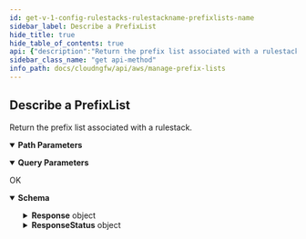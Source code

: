 ```yaml
---
id: get-v-1-config-rulestacks-rulestackname-prefixlists-name
sidebar_label: Describe a PrefixList
hide_title: true
hide_table_of_contents: true
api: {"description":"Return the prefix list associated with a rulestack.  \n","operationId":"get-v1-config-rulestacks-rulestackname-prefixlists-name","parameters":[{"description":"The name of the rulestack.\n","in":"path","name":"rulestackname","required":true,"schema":{"type":"string"}},{"description":"The name of the prefix list.\n","in":"path","name":"name","required":true,"schema":{"type":"string"}},{"description":"","in":"query","name":"nexttoken","required":false,"schema":{"maxLength":2048,"minLength":1,"pattern":"^[-0-9A-Za-z:\\/+=]+$","title":"Nexttoken","type":"string"}},{"description":"","in":"query","name":"running","required":false,"schema":{"default":false,"title":"Running","type":"boolean"}},{"description":"","in":"query","name":"candidate","required":false,"schema":{"default":true,"title":"Candidate","type":"boolean"}},{"description":"","in":"query","name":"maxresults","required":false,"schema":{"default":100,"title":"Maxresults","type":"integer"}}],"responses":{"200":{"content":{"application/json":{"schema":{"additionalProperties":false,"properties":{"Response":{"description":"The API call response.\n","additionalProperties":false,"properties":{"Name":{"description":"Name of the prefix list entry.    \n","title":"Name","type":"string"},"NextToken":{"description":"If the number of prefix lists available for retrieval exceeds the maximum you requested, NGFW returns a NextToken value in response. To retrieve the next batch of prefix lists, use this token in your next request.\n","maxLength":2048,"minLength":1,"pattern":"^[-0-9A-Za-z:\\/+=]+$","title":"Nexttoken","type":"string"},"PrefixListCandidate":{"description":"The prefix list candidate.\n","additionalProperties":false,"properties":{"AuditComment":{"description":"Audit remarks.    \n","title":"Auditcomment","type":"string"},"Description":{"description":"The prefix list description.\n","title":"Description","type":"string"},"PrefixList":{"description":"The prefix list.\n","items":{"type":"string"},"title":"Prefixlist","type":"array"},"UpdateToken":{"default":"1","description":"Refresh token.\n","title":"Updatetoken","type":"string"}},"required":["PrefixList"],"title":"PrefixListDetails","type":"object"},"PrefixListRunning":{"description":"The prefix lists on run state.\n","additionalProperties":false,"properties":{"AuditComment":{"description":"Audit remarks.    \n","title":"Auditcomment","type":"string"},"Description":{"description":"The prefix list description.\n","title":"Description","type":"string"},"PrefixList":{"description":"The prefix list.\n","items":{"type":"string"},"title":"Prefixlist","type":"array"},"UpdateToken":{"default":"1","description":"Refresh token.\n","title":"Updatetoken","type":"string"}},"required":["PrefixList"],"title":"PrefixListDetails","type":"object"},"RuleStackName":{"description":"Name of the rulestack. \n","title":"Rulestackname","type":"string"}},"title":"ResponseData","type":"object"},"ResponseStatus":{"description":"The API call response status.\n","additionalProperties":false,"properties":{"ErrorCode":{"default":0,"description":"Default value of a successful response is 0. Any other number indicates an error code.  \n\n400—HTTP bad request\n* InvalidRequestException—Operation failed due to invalid request. For example, unsupported parameter name or value in the request.\n* LimitExceededException—Operation failed due to violation in limit settings.\n* ThrottlingException—Operation failed due to throttling limitations.\n* AccessDeniedException—You do not have sufficient access to perform this action.\n\n500—Bad request \n* InternalServerError—Your request is valid but Cloud NGFW could not perform the operation due to a system issue.\n* InsufficientCapacityException—AWS currently does not have enough capacity to fulfill your request.\n","title":"Errorcode","type":"integer"},"Reason":{"description":"The error description.\n","title":"Reason","type":"string"}},"title":"Result","type":"object"}},"title":"DescribePrefixListResponse","type":"object"}}},"description":"OK"}},"tags":["ManagePrefixLists"],"method":"get","path":"/v1/config/rulestacks/{rulestackname}/prefixlists/{name}","servers":[{"url":"https://api.us-east-1.aws.cloudngfw.paloaltonetworks.com"}],"info":{"contact":{},"description":"A prefix list allows you to group specific IP addresses that require the same policy enforcement. A prefix list can contain one or more IP addresses or IP netmask in CIDR notation.\n","title":"Manage Prefix Lists","version":"1.0.0"},"postman":{"name":"Describe a PrefixList","description":{"content":"Return the prefix list associated with a rulestack.  \n","type":"text/plain"},"url":{"path":["v1","config","rulestacks",":rulestackname","prefixlists",":name"],"host":["{{baseUrl}}"],"query":[{"disabled":false,"key":"nexttoken","value":""},{"disabled":false,"key":"running","value":""},{"disabled":false,"key":"candidate","value":""},{"disabled":false,"key":"maxresults","value":""}],"variable":[{"disabled":false,"description":{"content":"(Required) The name of the rulestack.\n","type":"text/plain"},"type":"any","value":"","key":"rulestackname"},{"disabled":false,"description":{"content":"(Required) The name of the prefix list.\n","type":"text/plain"},"type":"any","value":"","key":"name"}]},"header":[{"key":"Accept","value":"application/json"}],"method":"GET"}}
sidebar_class_name: "get api-method"
info_path: docs/cloudngfw/api/aws/manage-prefix-lists
---
```



## Describe a PrefixList



Return the prefix list associated with a rulestack.  


<details style={{"marginBottom":"1rem"}} data-collapsed={false} open={true}><summary style={{}}><strong>Path Parameters</strong></summary><div><ul><ParamsItem className={"paramsItem"} param={{"description":"The name of the rulestack.\n","in":"path","name":"rulestackname","required":true,"schema":{"type":"string"}}}></ParamsItem><ParamsItem className={"paramsItem"} param={{"description":"The name of the prefix list.\n","in":"path","name":"name","required":true,"schema":{"type":"string"}}}></ParamsItem></ul></div></details><details style={{"marginBottom":"1rem"}} data-collapsed={false} open={true}><summary style={{}}><strong>Query Parameters</strong></summary><div><ul><ParamsItem className={"paramsItem"} param={{"description":"","in":"query","name":"nexttoken","required":false,"schema":{"maxLength":2048,"minLength":1,"pattern":"^[-0-9A-Za-z:\\/+=]+$","title":"Nexttoken","type":"string"}}}></ParamsItem><ParamsItem className={"paramsItem"} param={{"description":"","in":"query","name":"running","required":false,"schema":{"default":false,"title":"Running","type":"boolean"}}}></ParamsItem><ParamsItem className={"paramsItem"} param={{"description":"","in":"query","name":"candidate","required":false,"schema":{"default":true,"title":"Candidate","type":"boolean"}}}></ParamsItem><ParamsItem className={"paramsItem"} param={{"description":"","in":"query","name":"maxresults","required":false,"schema":{"default":100,"title":"Maxresults","type":"integer"}}}></ParamsItem></ul></div></details><div><ApiTabs><TabItem label={"200"} value={"200"}><div>

OK

</div><div><MimeTabs groupId={"mime-type"}><TabItem label={"application/json"} value={"application/json"}><SchemaTabs groupId={"schema-tabs"}><TabTtem label={"Schema"} value={"Schema"}><details style={{}} data-collapsed={false} open={true}><summary style={{"textAlign":"left"}}><strong>Schema</strong></summary><div style={{"textAlign":"left","marginLeft":"1rem"}}></div><ul style={{"marginLeft":"1rem"}}><SchemaItem collapsible={true} className={"schemaItem"}><details style={{}}><summary style={{}}><strong>Response</strong><span style={{"opacity":"0.6"}}> object</span></summary><div style={{"marginLeft":"1rem"}}><div style={{"marginTop":".5rem","marginBottom":".5rem"}}>

The API call response.


</div><SchemaItem collapsible={false} name={"Name"} required={false} schemaDescription={"Name of the prefix list entry.    \n"} schemaName={"Name"} qualifierMessage={undefined} defaultValue={undefined}></SchemaItem><SchemaItem collapsible={false} name={"NextToken"} required={false} schemaDescription={"If the number of prefix lists available for retrieval exceeds the maximum you requested, NGFW returns a NextToken value in response. To retrieve the next batch of prefix lists, use this token in your next request.\n"} schemaName={"Nexttoken"} qualifierMessage={"**Possible values:** `non-empty` and `<= 2048 characters`, Value must match regular expression `^[-0-9A-Za-z:\\/+=]+$`"} defaultValue={undefined}></SchemaItem><SchemaItem collapsible={true} className={"schemaItem"}><details style={{}}><summary style={{}}><strong>PrefixListCandidate</strong><span style={{"opacity":"0.6"}}> object</span></summary><div style={{"marginLeft":"1rem"}}><div style={{"marginTop":".5rem","marginBottom":".5rem"}}>

The prefix list candidate.


</div><SchemaItem collapsible={false} name={"AuditComment"} required={false} schemaDescription={"Audit remarks.    \n"} schemaName={"Auditcomment"} qualifierMessage={undefined} defaultValue={undefined}></SchemaItem><SchemaItem collapsible={false} name={"Description"} required={false} schemaDescription={"The prefix list description.\n"} schemaName={"Description"} qualifierMessage={undefined} defaultValue={undefined}></SchemaItem><SchemaItem collapsible={false} name={"PrefixList"} required={false} schemaDescription={"The prefix list.\n"} schemaName={"string[]"} qualifierMessage={undefined} defaultValue={undefined}></SchemaItem><SchemaItem collapsible={false} name={"UpdateToken"} required={false} schemaDescription={"Refresh token.\n"} schemaName={"Updatetoken"} qualifierMessage={undefined} defaultValue={"1"}></SchemaItem></div></details></SchemaItem><SchemaItem collapsible={true} className={"schemaItem"}><details style={{}}><summary style={{}}><strong>PrefixListRunning</strong><span style={{"opacity":"0.6"}}> object</span></summary><div style={{"marginLeft":"1rem"}}><div style={{"marginTop":".5rem","marginBottom":".5rem"}}>

The prefix lists on run state.


</div><SchemaItem collapsible={false} name={"AuditComment"} required={false} schemaDescription={"Audit remarks.    \n"} schemaName={"Auditcomment"} qualifierMessage={undefined} defaultValue={undefined}></SchemaItem><SchemaItem collapsible={false} name={"Description"} required={false} schemaDescription={"The prefix list description.\n"} schemaName={"Description"} qualifierMessage={undefined} defaultValue={undefined}></SchemaItem><SchemaItem collapsible={false} name={"PrefixList"} required={false} schemaDescription={"The prefix list.\n"} schemaName={"string[]"} qualifierMessage={undefined} defaultValue={undefined}></SchemaItem><SchemaItem collapsible={false} name={"UpdateToken"} required={false} schemaDescription={"Refresh token.\n"} schemaName={"Updatetoken"} qualifierMessage={undefined} defaultValue={"1"}></SchemaItem></div></details></SchemaItem><SchemaItem collapsible={false} name={"RuleStackName"} required={false} schemaDescription={"Name of the rulestack. \n"} schemaName={"Rulestackname"} qualifierMessage={undefined} defaultValue={undefined}></SchemaItem></div></details></SchemaItem><SchemaItem collapsible={true} className={"schemaItem"}><details style={{}}><summary style={{}}><strong>ResponseStatus</strong><span style={{"opacity":"0.6"}}> object</span></summary><div style={{"marginLeft":"1rem"}}><div style={{"marginTop":".5rem","marginBottom":".5rem"}}>

The API call response status.


</div><SchemaItem collapsible={false} name={"ErrorCode"} required={false} schemaDescription={"Default value of a successful response is 0. Any other number indicates an error code.  \n\n400—HTTP bad request\n* InvalidRequestException—Operation failed due to invalid request. For example, unsupported parameter name or value in the request.\n* LimitExceededException—Operation failed due to violation in limit settings.\n* ThrottlingException—Operation failed due to throttling limitations.\n* AccessDeniedException—You do not have sufficient access to perform this action.\n\n500—Bad request \n* InternalServerError—Your request is valid but Cloud NGFW could not perform the operation due to a system issue.\n* InsufficientCapacityException—AWS currently does not have enough capacity to fulfill your request.\n"} schemaName={"Errorcode"} qualifierMessage={undefined} defaultValue={0}></SchemaItem><SchemaItem collapsible={false} name={"Reason"} required={false} schemaDescription={"The error description.\n"} schemaName={"Reason"} qualifierMessage={undefined} defaultValue={undefined}></SchemaItem></div></details></SchemaItem></ul></details></TabTtem></SchemaTabs></TabItem></MimeTabs></div></TabItem></ApiTabs></div>
      